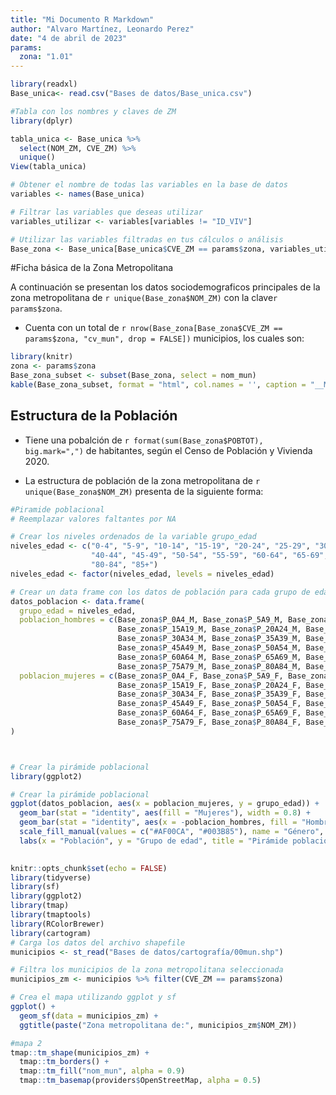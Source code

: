 ---
title: "Mi Documento R Markdown"
author: "Alvaro Martínez, Leonardo Perez"
date: "4 de abril de 2023"
params:
  zona: "1.01"
---

```{r message=FALSE, warning=FALSE, include=FALSE}
library(readxl)
Base_unica<- read.csv("Bases de datos/Base_unica.csv")
```

```{r echo=FALSE, message=FALSE, warning=FALSE}
#Tabla con los nombres y claves de ZM
library(dplyr)

tabla_unica <- Base_unica %>% 
  select(NOM_ZM, CVE_ZM) %>% 
  unique()
View(tabla_unica)
```

```{r echo=FALSE, message=FALSE, warning=FALSE}
# Obtener el nombre de todas las variables en la base de datos
variables <- names(Base_unica)

# Filtrar las variables que deseas utilizar
variables_utilizar <- variables[variables != "ID_VIV"]

# Utilizar las variables filtradas en tus cálculos o análisis
Base_zona <- Base_unica[Base_unica$CVE_ZM == params$zona, variables_utilizar]

```

#Ficha básica de la Zona Metropolitana

A continuación se presentan los datos sociodemograficos principales de la zona metropolitana de ``r unique(Base_zona$NOM_ZM) `` con la clave``r params$zona ``. 

- Cuenta con un total de ``r nrow(Base_zona[Base_zona$CVE_ZM == params$zona, "cv_mun", drop = FALSE]) `` municipios, los cuales son: 

```{r echo = FALSE}
library(knitr)
zona <- params$zona
Base_zona_subset <- subset(Base_zona, select = nom_mun)
kable(Base_zona_subset, format = "html", col.names = '', caption = "__Municipios__")

```

## Estructura de la Población

- Tiene una pobalción de ``r format(sum(Base_zona$POBTOT), big.mark=",") `` de habitantes, según el Censo de Población y Vivienda 2020. 

- La estructura de población de la zona metropolitana de ``r unique(Base_zona$NOM_ZM) `` presenta de la siguiente forma:

```{r echo=FALSE, message=FALSE, warning=FALSE}
#Piramide poblacional
# Reemplazar valores faltantes por NA

# Crear los niveles ordenados de la variable grupo_edad
niveles_edad <- c("0-4", "5-9", "10-14", "15-19", "20-24", "25-29", "30-34", "35-39", 
                  "40-44", "45-49", "50-54", "55-59", "60-64", "65-69", "70-74", "75-79", 
                  "80-84", "85+")
niveles_edad <- factor(niveles_edad, levels = niveles_edad)

# Crear un data frame con los datos de población para cada grupo de edad y género
datos_poblacion <- data.frame(
  grupo_edad = niveles_edad,
  poblacion_hombres = c(Base_zona$P_0A4_M, Base_zona$P_5A9_M, Base_zona$P_10A14_M, 
                        Base_zona$P_15A19_M, Base_zona$P_20A24_M, Base_zona$P_25A29_M, 
                        Base_zona$P_30A34_M, Base_zona$P_35A39_M, Base_zona$P_40A44_M, 
                        Base_zona$P_45A49_M, Base_zona$P_50A54_M, Base_zona$P_55A59_M, 
                        Base_zona$P_60A64_M, Base_zona$P_65A69_M, Base_zona$P_70A74_M, 
                        Base_zona$P_75A79_M, Base_zona$P_80A84_M, Base_zona$P_85YMAS_M),
  poblacion_mujeres = c(Base_zona$P_0A4_F, Base_zona$P_5A9_F, Base_zona$P_10A14_F, 
                        Base_zona$P_15A19_F, Base_zona$P_20A24_F, Base_zona$P_25A29_F, 
                        Base_zona$P_30A34_F, Base_zona$P_35A39_F, Base_zona$P_40A44_F, 
                        Base_zona$P_45A49_F, Base_zona$P_50A54_F, Base_zona$P_55A59_F, 
                        Base_zona$P_60A64_F, Base_zona$P_65A69_F, Base_zona$P_70A74_F, 
                        Base_zona$P_75A79_F, Base_zona$P_80A84_F, Base_zona$P_85YMAS_F)
)



# Crear la pirámide poblacional
library(ggplot2)

# Crear la pirámide poblacional
ggplot(datos_poblacion, aes(x = poblacion_mujeres, y = grupo_edad)) +
  geom_bar(stat = "identity", aes(fill = "Mujeres"), width = 0.8) +
  geom_bar(stat = "identity", aes(x = -poblacion_hombres, fill = "Hombres"), width = 0.8) +
  scale_fill_manual(values = c("#AF00CA", "#003B85"), name = "Género", labels = c("Mujeres", "Hombres")) +
  labs(x = "Población", y = "Grupo de edad", title = "Pirámide poblacional", caption = "Pirámide Poblacional. Elaboración propia. Fuente Censo de Población y Vivienda (INEGI, 2020)")
  

```


```{r echo=FALSE, message=FALSE, warning=FALSE}
knitr::opts_chunk$set(echo = FALSE)
library(tidyverse)
library(sf)
library(ggplot2)
library(tmap)
library(tmaptools)
library(RColorBrewer)
library(cartogram)
# Carga los datos del archivo shapefile
municipios <- st_read("Bases de datos/cartografía/00mun.shp")

# Filtra los municipios de la zona metropolitana seleccionada
municipios_zm <- municipios %>% filter(CVE_ZM == params$zona)

# Crea el mapa utilizando ggplot y sf
ggplot() +
  geom_sf(data = municipios_zm) +
  ggtitle(paste("Zona metropolitana de:", municipios_zm$NOM_ZM))
```


```{r echo=FALSE, message=FALSE, warning=FALSE}
#mapa 2
tmap::tm_shape(municipios_zm) +
  tmap::tm_borders() +
  tmap::tm_fill("nom_mun", alpha = 0.9)
  tmap::tm_basemap(providers$OpenStreetMap, alpha = 0.5)

```

